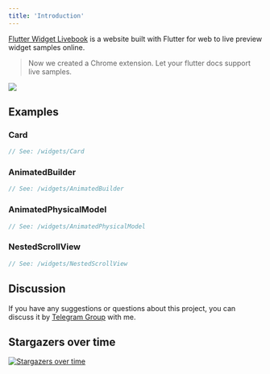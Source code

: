 ```yaml
---
title: 'Introduction'
---
```


[Flutter Widget Livebook](https://flutter-widget.live) is a website built with Flutter for web to live preview widget samples online.

> Now we created a Chrome extension. Let your flutter docs support live samples.

[![](/images/chrome-web-store.svg)](https://chrome.google.com/webstore/detail/flutter-widget-livebook/lnabimpogllgckbeoneoegflahpefomf)

## Examples

### Card

```dart liveslice=Card
// See: /widgets/Card
```

### AnimatedBuilder

```dart liveslice=AnimatedBuilder height=400px
// See: /widgets/AnimatedBuilder
```

### AnimatedPhysicalModel

```dart liveslice=AnimatedPhysicalModel
// See: /widgets/AnimatedPhysicalModel
```

### NestedScrollView

```dart liveslice=NestedScrollView mockup=iPhone7
// See: /widgets/NestedScrollView
```

## Discussion

If you have any suggestions or questions about this project, you can discuss it by [Telegram Group](https://t.me/flutterwidgetlivebook) with me.

## Stargazers over time

[![Stargazers over time](https://starchart.cc/leanflutter/flutter-widget-livebook.svg)](https://starchart.cc/leanflutter/flutter-widget-livebook)
